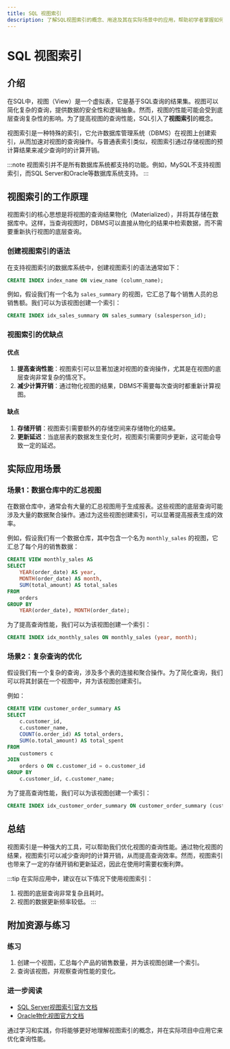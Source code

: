 ```yaml
---
title: SQL 视图索引
description: 了解SQL视图索引的概念、用途及其在实际场景中的应用，帮助初学者掌握如何通过索引优化视图查询性能。
---
```


# SQL 视图索引

## 介绍

在SQL中，视图（View）是一个虚拟表，它是基于SQL查询的结果集。视图可以简化复杂的查询，提供数据的安全性和逻辑抽象。然而，视图的性能可能会受到底层查询复杂性的影响。为了提高视图的查询性能，SQL引入了**视图索引**的概念。

视图索引是一种特殊的索引，它允许数据库管理系统（DBMS）在视图上创建索引，从而加速对视图的查询操作。与普通表索引类似，视图索引通过存储视图的预计算结果来减少查询时的计算开销。

:::note
视图索引并不是所有数据库系统都支持的功能。例如，MySQL不支持视图索引，而SQL Server和Oracle等数据库系统支持。
:::

## 视图索引的工作原理

视图索引的核心思想是将视图的查询结果物化（Materialized），并将其存储在数据库中。这样，当查询视图时，DBMS可以直接从物化的结果中检索数据，而不需要重新执行视图的底层查询。

### 创建视图索引的语法

在支持视图索引的数据库系统中，创建视图索引的语法通常如下：

```sql
CREATE INDEX index_name ON view_name (column_name);
```

例如，假设我们有一个名为 `sales_summary` 的视图，它汇总了每个销售人员的总销售额。我们可以为该视图创建一个索引：

```sql
CREATE INDEX idx_sales_summary ON sales_summary (salesperson_id);
```

### 视图索引的优缺点

#### 优点
1. **提高查询性能**：视图索引可以显著加速对视图的查询操作，尤其是在视图的底层查询非常复杂的情况下。
2. **减少计算开销**：通过物化视图的结果，DBMS不需要每次查询时都重新计算视图。

#### 缺点
1. **存储开销**：视图索引需要额外的存储空间来存储物化的结果。
2. **更新延迟**：当底层表的数据发生变化时，视图索引需要同步更新，这可能会导致一定的延迟。

## 实际应用场景

### 场景1：数据仓库中的汇总视图

在数据仓库中，通常会有大量的汇总视图用于生成报表。这些视图的底层查询可能涉及大量的数据聚合操作。通过为这些视图创建索引，可以显著提高报表生成的效率。

例如，假设我们有一个数据仓库，其中包含一个名为 `monthly_sales` 的视图，它汇总了每个月的销售数据：

```sql
CREATE VIEW monthly_sales AS
SELECT 
    YEAR(order_date) AS year,
    MONTH(order_date) AS month,
    SUM(total_amount) AS total_sales
FROM 
    orders
GROUP BY 
    YEAR(order_date), MONTH(order_date);
```

为了提高查询性能，我们可以为该视图创建一个索引：

```sql
CREATE INDEX idx_monthly_sales ON monthly_sales (year, month);
```

### 场景2：复杂查询的优化

假设我们有一个复杂的查询，涉及多个表的连接和聚合操作。为了简化查询，我们可以将其封装在一个视图中，并为该视图创建索引。

例如：

```sql
CREATE VIEW customer_order_summary AS
SELECT 
    c.customer_id,
    c.customer_name,
    COUNT(o.order_id) AS total_orders,
    SUM(o.total_amount) AS total_spent
FROM 
    customers c
JOIN 
    orders o ON c.customer_id = o.customer_id
GROUP BY 
    c.customer_id, c.customer_name;
```

为了提高查询性能，我们可以为该视图创建一个索引：

```sql
CREATE INDEX idx_customer_order_summary ON customer_order_summary (customer_id);
```

## 总结

视图索引是一种强大的工具，可以帮助我们优化视图的查询性能。通过物化视图的结果，视图索引可以减少查询时的计算开销，从而提高查询效率。然而，视图索引也带来了一定的存储开销和更新延迟，因此在使用时需要权衡利弊。

:::tip
在实际应用中，建议在以下情况下使用视图索引：
1. 视图的底层查询非常复杂且耗时。
2. 视图的数据更新频率较低。
:::

## 附加资源与练习

### 练习
1. 创建一个视图，汇总每个产品的销售数量，并为该视图创建一个索引。
2. 查询该视图，并观察查询性能的变化。

### 进一步阅读
- [SQL Server视图索引官方文档](https://docs.microsoft.com/en-us/sql/relational-databases/views/create-indexed-views?view=sql-server-ver15)
- [Oracle物化视图官方文档](https://docs.oracle.com/en/database/oracle/oracle-database/19/dwhsg/materialized-views.html)

通过学习和实践，你将能够更好地理解视图索引的概念，并在实际项目中应用它来优化查询性能。